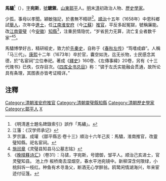 {{明清人物信息框
| 姓名 = 馬驌
| 原名 =
| 圖片名稱= 
| 圖片大小 = 
| 圖片說明 = 
| 最高職務 = 靈璧縣知縣
| 屆數 = 
| 國家 = 大清
| 前任 = 
| 繼任 = 
| 爵位 =
| 籍貫 = [[山東省|山東省]][[鄒平縣|鄒平縣]]
| 族裔 = 漢族
| 旗籍 = 
| 字號 = 字宛斯，一字驄禦
| 諡號 = 
| 出生日期 = 明[[天啟|天啟]]元年（1621年）
| 出生地點 = [[山東省|山東省]][[鄒平縣|鄒平縣]]
| 逝世日期 = 清[[康熙|康熙]]十二年（1673年）
| 逝世地點 = [[江南省|江南]][[靈璧縣|靈璧縣]]
| 墓葬 =
| 配偶 =
| 親屬 =
| 出身 = 
*順治十六年己亥科進士出身
| 經歷 = 
| 著作 =
*《[[繹史|繹史]]》160卷
*《左傳事緯》20卷
*《十三代瑰书》（已佚）
}}

'''馬驌'''<ref>《明清進士題名碑錄索引》誤作「馬繡」。</ref>（{{bd|1621年||1673年|catIdx=M馬}}），[[表字|字]]'''宛斯'''，[[號|號]]'''驄禦'''。[[山東|山東]][[鄒平|鄒平]]人。[[明|明]]末[[清|清]]初政治人物、[[歷史學家|歷史學家]]。

少孤，事母以孝聞。穎敏強記，於書無不精研<ref>江藩：《汉学师承记》</ref>。[[順治|順治]]十五年（1658年）中恩科鄉試[[舉人|舉人]]，次年中[[進士|進士]]，任[[江南|江南]][[淮安府|淮安府]]（今[[江蘇|江蘇]]）[[推官|推官]]，平反多起冤獄，號稱廉能。改[[江南|江南]][[靈璧|靈璧]]（今[[安徽|安徽]]）[[知縣|知縣]]<ref>罗宗瀛、成瓘 《鄒平縣志·卷十三》順治十六年己亥：馬驌，淮南推官，改靈璧知縣。祀名宦祠。</ref>，注重民情隐忧，“岁省民力无算，流亡复业者数千家”<ref>[[施闰章|施闰章]]《灵璧县知县马公墓志铭》</ref><ref>《[[晚晴簃诗汇|晚晴簃诗汇]]》（卷31）：马骕，字宛斯，号骢御，邹平人。顺治己亥进士，官灵璧知县。 池上作 板桥南去湿烟空，春水平池宛镜中。新柳深含何限绿，小桃斜坼一枝红。种鱼有术寻渔父，断酒无心学醉翁。鸥鹭闲情湖海兴，年来宦迹付征篷。</ref>。

馬驌博學好古，精研經史，致力於[[先秦史|先秦史]]，自称于《[[春秋左传|春秋左传]]》“笃嗜成癖”。人稱「马三代」。[[康熙|康熙]]十二年（1673年）卒於官，囊空如洗，迄无长物，士民感念其德，於“名宦祠”立位奉祀。著成《[[繹史|繹史]]》160卷、《左傳事緯》20卷，另有《十三代瑰书》已佚，仅存目次。《[[四库全书总目|四库全书总目]]》称：“骕于左氏实能融会贯通，故所论具有条理，其图表亦皆考证精详。”

==注釋==
<div class="references-small">
<references />
</div>
{{DEFAULTSORT:Ma馬}}
{{順治十六年己亥科殿試金榜}}
[[Category:清朝淮安府推官|Category:清朝淮安府推官]]
[[Category:清朝靈璧縣知縣|Category:清朝靈璧縣知縣]]
[[Category:清朝歷史學家|Category:清朝歷史學家]]
[[Category:鄒平人|Category:鄒平人]]
[[Category:馬姓|X]]